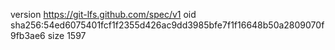 version https://git-lfs.github.com/spec/v1
oid sha256:54ed6075401fcf1f2355d426ac9dd3985bfe7f1f16648b50a2809070f9fb3ae6
size 1597
